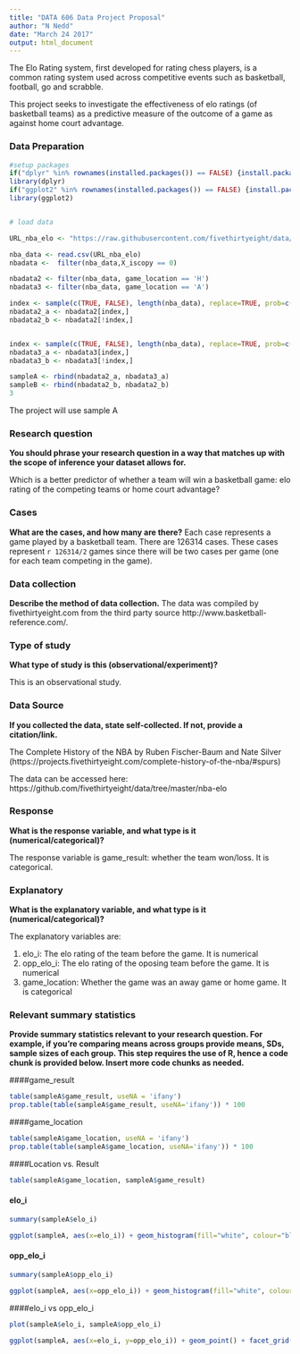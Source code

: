 ```yaml
---
title: "DATA 606 Data Project Proposal"
author: "N Nedd"
date: "March 24 2017"
output: html_document
---
```


The Elo Rating system, first developed for rating chess players, is a common rating system used across competitive events such as basketball, football, go and scrabble.

This project seeks to investigate the effectiveness of elo ratings (of basketball teams) as a predictive measure of the outcome of a game as against home court advantage. 

### Data Preparation

```r
#setup packages
if("dplyr" %in% rownames(installed.packages()) == FALSE) {install.packages("dplyr")}
library(dplyr)
if("ggplot2" %in% rownames(installed.packages()) == FALSE) {install.packages("ggplot2")}
library(ggplot2)


# load data

URL_nba_elo <- "https://raw.githubusercontent.com/fivethirtyeight/data/master/nba-elo/nbaallelo.csv"

nba_data <- read.csv(URL_nba_elo) 
nbadata <-  filter(nba_data,X_iscopy == 0)

nbadata2 <- filter(nba_data, game_location == 'H')
nbadata3 <- filter(nba_data, game_location == 'A')

index <- sample(c(TRUE, FALSE), length(nba_data), replace=TRUE, prob=c(0.5,0.5))
nbadata2_a <- nbadata2[index,]
nbadata2_b <- nbadata2[!index,]


index <- sample(c(TRUE, FALSE), length(nba_data), replace=TRUE, prob=c(0.5,0.5))
nbadata3_a <- nbadata3[index,]
nbadata3_b <- nbadata3[!index,]

sampleA <- rbind(nbadata2_a, nbadata3_a)
sampleB <- rbind(nbadata2_b, nbadata2_b)
3
```
The project will use sample A

### Research question 

**You should phrase your research question in a way that matches up with the scope of inference your dataset allows for.**

Which is a better predictor of whether a team will win a basketball game: elo rating of the competing teams or home court advantage?



### Cases 

**What are the cases, and how many are there?**
Each case represents a game played by a basketball team.  There are 126314 cases.  These cases represent `r 126314/2` games since there will be two cases per game (one for each team competing in the game).
 

### Data collection 

**Describe the method of data collection.**
The data was compiled by fivethirtyeight.com from  the third party source http://www.basketball-reference.com/.


### Type of study 

**What type of study is this (observational/experiment)?**

This is an observational study.

### Data Source 

**If you collected the data, state self-collected. If not, provide a citation/link.**

The Complete History of the NBA by Ruben Fischer-Baum and Nate Silver (https://projects.fivethirtyeight.com/complete-history-of-the-nba/#spurs)

The data can be accessed here: https://github.com/fivethirtyeight/data/tree/master/nba-elo


### Response 

**What is the response variable, and what type is it (numerical/categorical)?**

The response variable is game_result: whether the team won/loss.  It is categorical.


### Explanatory 

**What is the explanatory variable, and what type is it (numerical/categorical)?**

The explanatory variables are:

1. elo_i: The elo rating of the team before the game. It is numerical
2. opp_elo_i: The elo rating of the oposing team before the game.  It is numerical
3. game_location: Whether the game was an away game or home game.  It is categorical



### Relevant summary statistics 

**Provide summary statistics relevant to your research question. For example, if you’re comparing means across groups provide means, SDs, sample sizes of each group. This step requires the use of R, hence a code chunk is provided below. Insert more code chunks as needed.**

####game_result
```r
table(sampleA$game_result, useNA = 'ifany')
prop.table(table(sampleA$game_result, useNA='ifany')) * 100

```

####game_location

```r
table(sampleA$game_location, useNA = 'ifany')
prop.table(table(sampleA$game_location, useNA='ifany')) * 100

```

####Location vs. Result

```r
table(sampleA$game_location, sampleA$game_result)
```



#### elo_i

```r
summary(sampleA$elo_i)

```



```r
ggplot(sampleA, aes(x=elo_i)) + geom_histogram(fill="white", colour="black") + facet_grid(game_result ~.)
```

#### opp_elo_i
```r
summary(sampleA$opp_elo_i)
```

```r
ggplot(sampleA, aes(x=opp_elo_i)) + geom_histogram(fill="white", colour="black") + facet_grid(game_result ~.)
```


####elo_i vs opp_elo_i
```r
plot(sampleA$elo_i, sampleA$opp_elo_i)
```


```r
ggplot(sampleA, aes(x=elo_i, y=opp_elo_i)) + geom_point() + facet_grid(game_result ~ .)
```


